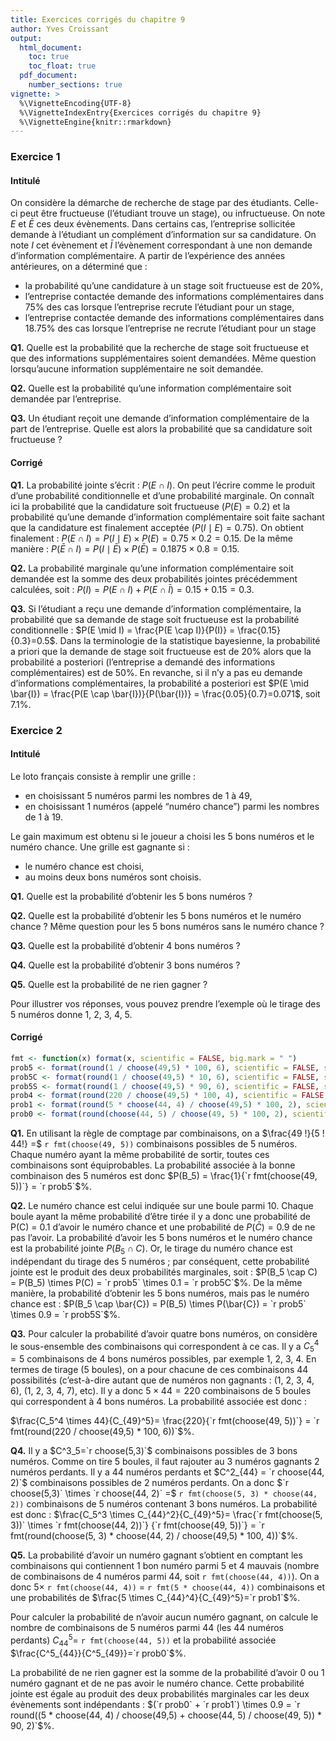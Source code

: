 ```yaml
---
title: Exercices corrigés du chapitre 9
author: Yves Croissant
output: 
  html_document:
    toc: true
    toc_float: true
  pdf_document:
    number_sections: true
vignette: >
  %\VignetteEncoding{UTF-8}
  %\VignetteIndexEntry{Exercices corrigés du chapitre 9}
  %\VignetteEngine{knitr::rmarkdown}
---
```


### Exercice 1 {-}

#### Intitulé

On considère la démarche de recherche de stage par des
étudiants. Celle-ci peut être fructueuse (l'étudiant trouve un stage),
ou infructueuse. On note $E$ et $\bar{E}$ ces deux évènements. Dans
certains cas, l'entreprise sollicitée demande à l'étudiant un
complément d'information sur sa candidature. On note $I$ cet évènement
et $\bar{I}$ l'évènement correspondant à une non demande d'information
complémentaire. A partir de l'expérience des années antérieures, on a
déterminé que :

- la probabilité qu'une candidature à un stage soit fructueuse est de
  20%,
- l'entreprise contactée demande des informations complémentaires dans
  75% des cas lorsque l'entreprise recrute l'étudiant pour un stage,
- l'entreprise contactée demande des informations complémentaires dans
  18.75% des cas lorsque l'entreprise ne recrute l'étudiant pour un
  stage
  
**Q1.** Quelle est la probabilité que la recherche de stage soit
fructueuse et que des informations supplémentaires soient demandées.
Même question lorsqu'aucune information supplémentaire ne soit
demandée.

**Q2.** Quelle est la probabilité qu'une information complémentaire
soit demandée par l'entreprise.

**Q3.** Un étudiant reçoit une demande d'information complémentaire de
la part de l'entreprise. Quelle est alors la probabilité que sa
candidature soit fructueuse ?


#### Corrigé

**Q1.** La probabilité jointe s'écrit\ : $P(E \cap I)$. On peut
l'écrire comme le produit d'une probabilité conditionnelle et d'une
probabilité marginale. On connaît ici la probabilité que la
candidature soit fructueuse ($P(E) = 0.2$) et la probabilité qu'une
demande d'information complémentaire soit faite sachant que la
candidature est finalement acceptée ($P(I \mid E)=0.75$). On obtient
finalement\ : $P(E \cap I) = P(I \mid E) \times P(E) = 0.75 \times
0.2= 0.15$. De la même manière\ : $P(\bar{E} \cap I) = P(I \mid
\bar{E}) \times P(\bar{E}) = 0.1875 \times 0.8= 0.15$.


**Q2.** La probabilité marginale qu'une information complémentaire
soit demandée est la somme des deux probabilités jointes précédemment
calculées, soit\ : $P(I) = P(E \cap I) + P(E \cap \bar{I}) = 0.15 +
0.15 = 0.3$.

**Q3.** Si l'étudiant a reçu une demande d'information complémentaire,
la probabilité que sa demande de stage soit fructueuse est la
probabilité conditionnelle\ : $P(E \mid I) = \frac{P(E \cap I)}{P(I)}
= \frac{0.15}{0.3}=0.5$. Dans la terminologie de la statistique
bayesienne, la probabilité a priori que la demande de stage soit
fructueuse est de 20% alors que la probabilité a posteriori
(l'entreprise a demandé des informations complémentaires) est de
50%. En revanche, si il n'y a pas eu demande d'informations
complémentaires, la probabilité a posteriori est $P(E \mid \bar{I}) = \frac{P(E \cap \bar{I})}{P(\bar{I})}
= \frac{0.05}{0.7}=0.071$, soit 7.1%.


### Exercice 2 {-}

#### Intitulé

Le loto français consiste à remplir une grille\ :

- en choisissant 5 numéros parmi les nombres de 1 à 49,
- en choisissant 1 numéros (appelé "numéro chance") parmi les nombres
  de 1 à 19.

Le gain maximum est obtenu si le joueur a choisi les 5 bons numéros et
le numéro chance. Une grille est gagnante si\ :

- le numéro chance est choisi,
- au moins deux bons numéros sont choisis. 

**Q1.** Quelle est la probabilité d'obtenir les 5 bons numéros ?

**Q2.** Quelle est la probabilité d'obtenir les 5 bons numéros et le
numéro chance ? Même question pour les 5 bons numéros sans le numéro
chance ?

**Q3.** Quelle est la probabilité d'obtenir 4 bons numéros ?

**Q4.** Quelle est la probabilité d'obtenir 3 bons numéros ?

**Q5.** Quelle est la probabilité de ne rien gagner ?

Pour illustrer vos réponses, vous pouvez prendre l'exemple où le
tirage des 5 numéros donne 1, 2, 3, 4, 5.

#### Corrigé

```r
fmt <- function(x) format(x, scientific = FALSE, big.mark = " ")
prob5 <- format(round(1 / choose(49,5) * 100, 6), scientific = FALSE, small.mark = "\  ", small.interval = 3)
prob5C <- format(round(1 / choose(49,5) * 10, 6), scientific = FALSE, small.mark = "\  ", small.interval = 3)
prob5S <- format(round(1 / choose(49,5) * 90, 6), scientific = FALSE, small.mark = "\  ", small.interval = 3)
prob4 <- format(round(220 / choose(49,5) * 100, 4), scientific = FALSE, small.mark = "\  ", small.interval = 3)
prob1 <- format(round(5 * choose(44, 4) / choose(49,5) * 100, 2), scientific = FALSE, small.mark = "\  ", small.interval = 3)
prob0 <- format(round(choose(44, 5) / choose(49, 5) * 100, 2), scientific = FALSE, small.mark = "\  ", small.interval = 3)
```
**Q1.** En utilisant la
règle de comptage par combinaisons, on a $\frac{49 !}{5 ! 44!} =$ 
`r fmt(choose(49, 5))` combinaisons possibles de 5 numéros. Chaque
numéro ayant la même probabilité de sortir, toutes ces combinaisons
sont équiprobables. La probabilité associée à la bonne combinaison des 5
numéros est donc $P(B_5) = \frac{1}{`r fmt(choose(49, 5))`} = `r prob5`$%.


**Q2.** Le numéro chance est celui indiquée sur une boule
parmi 10. Chaque boule ayant la même probabilité d'être tirée il y a
donc une probabilité de P(C) = $0.1$ d'avoir le numéro chance et une
probabilité de $P(\bar{C}) = 0.9$ de ne pas l'avoir. La probabilité
d'avoir les 5 bons numéros et le numéro chance est la probabilité
jointe $P(B_5 \cap C)$. Or, le tirage du numéro chance est indépendant
du tirage des 5 numéros ; par conséquent, cette probabilité jointe est
le produit des deux probabilités marginales, soit\ :
$P(B_5 \cap C) = P(B_5) \times P(C) = `r prob5` \times 0.1 =
`r prob5C`$%. De la même manière, la probabilité d'obtenir les 5 bons
numéros, mais pas le numéro chance est\ :
$P(B_5 \cap \bar{C}) = P(B_5) \times P(\bar{C}) = `r prob5` \times 0.9 =
`r prob5S`$%.

**Q3.** Pour calculer la probabilité d'avoir quatre bons numéros, on
considère le sous-ensemble des combinaisons qui correspondent à ce
cas. Il y a $C^4_5=5$ combinaisons de 4 bons numéros possibles, par
exemple 1, 2, 3, 4. En termes de tirage (5 boules), on a pour chacune
de ces combinaisons 44 possibilités (c'est-à-dire autant que de
numéros non gagnants\ : (1, 2, 3, 4, 6), (1, 2, 3, 4, 7), etc). Il y a
donc $5 \times 44 = 220$ combinaisons de 5 boules qui correspondent à
4 bons numéros. La probabilité associée est donc\ :

$\frac{C_5^4 \times 44}{C_{49}^5}=
\frac{220}{`r fmt(choose(49, 5))`} = `r fmt(round(220 / choose(49,5) * 100, 6))`$%.


**Q4.** Il y a $C^3_5=`r choose(5,3)`$ combinaisons possibles de 3
bons numéros. Comme on tire 5 boules, il faut rajouter au 3 numéros
gagnants 2 numéros perdants. Il y a 44 numéros perdants et 
$C^2_{44} = `r choose(44, 2)`$ combinaisons possibles de 2 numéros
perdants. On a donc $`r choose(5,3)` \times `r choose(44, 2)` =$
`r fmt(choose(5, 3) * choose(44, 2))` combinaisons de 5 numéros contenant 3
bons numéros. La probabilité est donc\ :
$\frac{C_5^3 \times C_{44}^2}{C_{49}^5}=
\frac{`r fmt(choose(5, 3))` \times `r fmt(choose(44, 2))`}
{`r fmt(choose(49, 5))`} = `r fmt(round(choose(5, 3) * choose(44, 2) / choose(49,5) * 100, 4))`$%.

**Q5.** La probabilité d'avoir un numéro gagnant s'obtient en comptant
les combinaisons qui contiennent 1 bon numéro parmi 5 et 4 mauvais
(nombre de combinaisons de 4 numéros parmi 44, soit `r fmt(choose(44, 4))`). 
On a donc $5 \times$ `r fmt(choose(44, 4))` = 
`r fmt(5 * choose(44, 4))` combinaisons
et une probabilités de $\frac{5 \times C_{44}^4}{C_{49}^5}=`r prob1`$%.

Pour calculer la probabilité de n'avoir aucun numéro gagnant, on calcule
le nombre de combinaisons de 5 numéros parmi 44 (les 44 numéros
perdants) $C^5_{44} =$ `r fmt(choose(44, 5))`  et la probabilité associée
$\frac{C^5_{44}}{C^5_{49}}=`r prob0`$%.

La probabilité de ne rien gagner est la somme de la probabilité d'avoir
0 ou 1  numéro gagnant et de ne pas avoir le numéro chance. Cette
probabilité jointe est égale au produit des deux probabilités
marginales car les deux évènements sont indépendants\ :
$(`r prob0` + `r prob1`) \times 0.9 = 
`r round((5 * choose(44, 4) / choose(49,5) + choose(44, 5) / choose(49, 5)) * 90, 2)`$%.

